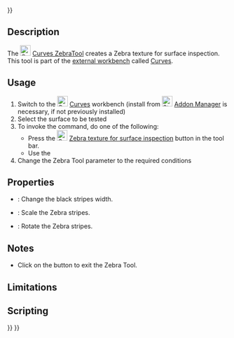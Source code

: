 <languages/>
{{UnfinishedDocu{{#translation:}}}}
<translate>

<!--T:1-->
{{Docnav
|[[Curves_ParametricComb|ParametricComb]]
|[[Curves_ParametricSolid|ParametricSolid]]
|[[Curves_Workbench|Curves]]
|IconL=Curves_ParametricComb.svg
|IconR=Curves_ParametricSolid.svg
|IconC=Curves_workbench_icon.svg
}}

<!--T:2-->
{{GuiCommand
|Name=Curves ZebraTool
|MenuLocation=Surfaces → Zebra Tool
|Workbenches=[[Curves_Workbench|Curves]]
}}

==Description== <!--T:3-->

<!--T:4-->
The [[Image:Curves_ZebraTool.svg|24px]] [[Curves_ZebraTool|Curves ZebraTool]] creates a Zebra texture for surface inspection. This tool is part of the [[External_workbenches|external workbench]] called [[Curves_Workbench|Curves]].

==Usage== <!--T:5-->

<!--T:6-->
# Switch to the [[Image:Curves_workbench_icon.svg|24px]] [[Curves_Workbench|Curves]] workbench (install from [[Image:Std_AddonMgr.svg|24px]] [[Std_AddonMgr|Addon Manager]] is necessary, if not previously installed)
# Select the surface to be tested
# To invoke the command, do one of the following:
#* Press the [[Image:Curves_ZebraTool.svg|24px]] [[Curves_ZebraTool|Zebra texture for surface inspection]] button in the tool bar.
#* Use the {{MenuCommand|Surfaces → Zebra Tool}}
# Change the Zebra Tool parameter to the required conditions

==Properties== <!--T:9-->

<!--T:12-->
* {{PropertyData|Black Stripes Width}}: Change the black stripes width.
* {{PropertyData|Scale}}: Scale the Zebra stripes.
* {{PropertyData|Rotation}}: Rotate the Zebra stripes.

==Notes== <!--T:7-->

<!--T:13-->
*Click on the {{Button|Quit}} button to exit the Zebra Tool.

==Limitations== <!--T:8-->


==Scripting== <!--T:10-->


<!--T:11-->
{{Docnav
|[[Curves_ParametricComb|ParametricComb]]
|[[Curves_ParametricSolid|ParametricSolid]]
|[[Curves_Workbench|Curves]]
|IconL=Curves_ParametricComb.svg
|IconR=Curves_ParametricSolid.svg
|IconC=Curves_workbench_icon.svg
}}

</translate>
{{Curves Tools navi{{#translation:}}}}
{{Userdocnavi{{#translation:}}}}